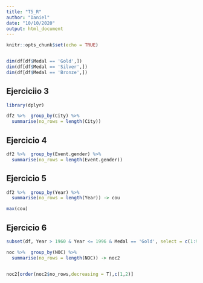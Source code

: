 ```yaml
---
title: "T5_R"
author: "Daniel"
date: "10/10/2020"
output: html_document
---
```


```r
knitr::opts_chunk$set(echo = TRUE)
```

```r

```

```r
dim(df[df$Medal == 'Gold',])
dim(df[df$Medal == 'Silver',])
dim(df[df$Medal == 'Bronze',])
```

## Ejerciciio 3

```r
library(dplyr)

df2 %>%  group_by(City) %>%
  summarise(no_rows = length(City))
```

## Ejercicio 4

```r

df2 %>%  group_by(Event.gender) %>%
  summarise(no_rows = length(Event.gender))


```

## Ejercicio 5

```r

df2 %>%  group_by(Year) %>%
  summarise(no_rows = length(Year)) -> cou

max(cou)

```

## Ejercicio 6

```r

subset(df, Year > 1960 & Year <= 1996 & Medal == 'Gold', select = c(1:9)) -> noc

noc %>%  group_by(NOC) %>%
  summarise(no_rows = length(NOC)) -> noc2


noc2[order(noc2$no_rows,decreasing = T),c(1,2)]
```